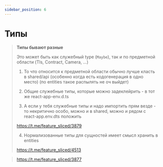 ```yaml
---
sidebar_position: 6
---
```



# Типы

<WIP ticket="179" />

> **Типы бывают разные**
>
> Это может быть как служебный type (`Maybe`), так и по предметной области (Tls, Contract, Camera, ...)
> 
> 1) То что относится к предметной области обычно лучше класть в shared/api (особенно когда есть кодогенерация в одно место)
>   (по entities такое распылять не оч выйдет)
> 2) Общие служебные  типы, которые можно задеклейрить - в тот же react-app-env.d.ts
>
> 3) А если у тебя служебные типы и надо импортить прям везде - то некритично особо, можно и в shared, можно и рядом с react-app.env.dts положить
>
> https://t.me/feature_sliced/3879
>
> 4) Нормализованные типы для сущностей имеет смысл хранить в entities
>
> https://t.me/feature_sliced/4513


> https://t.me/feature_sliced/3877